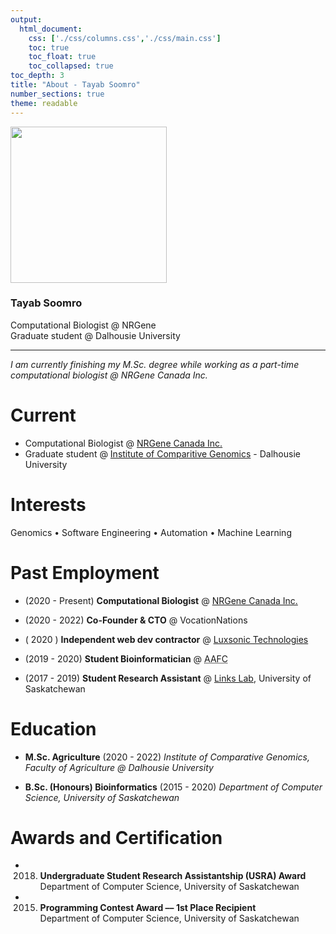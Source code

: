```yaml
---
output:
  html_document:
    css: ['./css/columns.css','./css/main.css']
    toc: true
    toc_float: true
    toc_collapsed: true
toc_depth: 3
title: "About - Tayab Soomro"
number_sections: true
theme: readable
---
```



:::::: {.center}


<img src="https://tayabsoomro.github.io/images/profile3.jpeg" width="250" class="img-circle border-black" />

### Tayab Soomro
Computational Biologist @ NRGene  
Graduate student @ Dalhousie University

--------------

*I am currently finishing my M.Sc. degree while working as a part-time computational biologist @ NRGene Canada Inc.*

::::::

# Current

- Computational Biologist @ [NRGene Canada Inc.](https://nrgene.com)
- Graduate student @ [Institute of Comparitive Genomics](https://icgenomics.ca/) - Dalhousie University

# Interests

Genomics • Software Engineering • Automation • Machine Learning

# Past Employment

- (2020 - Present) **Computational Biologist** @ [NRGene Canada Inc.](https://nrgene.com)    

- (2020 - 2022) **Co-Founder \& CTO** \@ VocationNations

- ( 2020 ) **Independent web dev contractor** @ [Luxsonic Technologies](https://luxsonic.ca/)   

- (2019 - 2020) **Student Bioinformatician** @ <abbr title="Agriculture & Agri-Food Canada, Saskatoon Research & Development Centre, Saskatoon, Saskatchewan, Canada">AAFC</abbr>   

- (2017 - 2019) **Student Research Assistant** @ [Links Lab](https://agbio.usask.ca/faculty-and-staff/people-pages/matthew-links.php#research_areas), University of Saskatchewan  

# Education

- **M.Sc. Agriculture** (2020 - 2022) 
*Institute of Comparative Genomics, Faculty of Agriculture @ Dalhousie University*

- **B.Sc. (Honours) Bioinformatics** (2015 - 2020) 
*Department of Computer Science, University of Saskatchewan*

# Awards and Certification
- (2018) **Undergraduate Student Research Assistantship (USRA) Award**  
Department of Computer Science, University of Saskatchewan

- (2015) **Programming Contest Award –– 1st Place Recipient**  
Department of Computer Science, University of Saskatchewan
